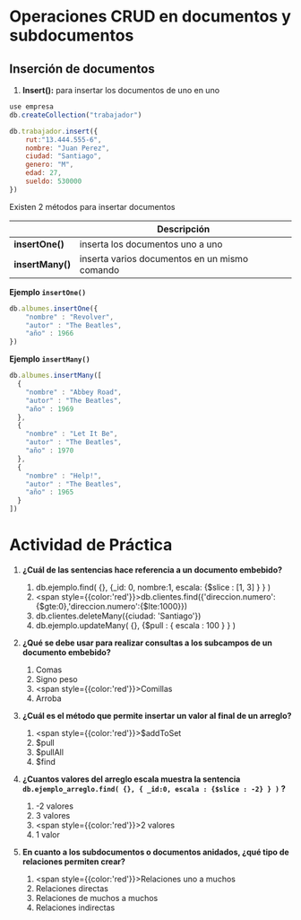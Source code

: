 # Operaciones CRUD en documentos y subdocumentos

## Inserción de documentos

1. **Insert():** para insertar los documentos de uno en uno

```js
use empresa
db.createCollection("trabajador")

db.trabajador.insert({
    rut:"13.444.555-6",
    nombre: "Juan Perez",
    ciudad: "Santiago",
    genero: "M",
    edad: 27,
    sueldo: 530000    
})
```

Existen 2 métodos para insertar documentos

||Descripción|
|---|---|
|**insertOne()**|inserta los documentos uno a uno|
|**insertMany()**|inserta varios documentos en un mismo comando|

**Ejemplo `insertOne()`**
```js
db.albumes.insertOne({
    "nombre" : "Revolver", 
    "autor" : "The Beatles", 
    "año" : 1966 
})
```

**Ejemplo `insertMany()`**
```js
db.albumes.insertMany([
  {
    "nombre" : "Abbey Road",
    "autor" : "The Beatles",
    "año" : 1969
  },
  {
    "nombre" : "Let It Be",
    "autor" : "The Beatles",
    "año" : 1970
  },
  {
    "nombre" : "Help!",
    "autor" : "The Beatles",
    "año" : 1965
  }
])
```

# Actividad de Práctica

1. **¿Cuál de las sentencias hace referencia a un documento embebido?**
    1. db.ejemplo.find( {}, \{_id: 0, nombre:1, escala: \{$slice : [1, 3] } } )
    2. <span style={{color:'red'}}>db.clientes.find(\{'direccion.numero':\{$gte:0},'direccion.numero':\{$lte:1000\}\})</span>
    3. db.clientes.deleteMany(\{ciudad: 'Santiago'\})
    4. db.ejemplo.updateMany( {}, \{$pull : \{ escala : 100 \}  } )

2. **¿Qué se debe usar para realizar consultas a los subcampos  de un documento embebido?**
    1. Comas
    2. Signo peso
    3. <span style={{color:'red'}}>Comillas</span>
    4. Arroba

3. **¿Cuál es el método que permite insertar un valor al final de un arreglo?**
    1. <span style={{color:'red'}}>$addToSet</span>
    2. $pull
    3. $pullAll
    4. $find

4. **¿Cuantos valores del arreglo escala muestra la sentencia `db.ejemplo_arreglo.find( {}, { _id:0, escala : {$slice : -2} } )` ?**
    1. -2 valores
    2. 3 valores
    3. <span style={{color:'red'}}>2 valores</span>
    4. 1 valor

5. **En cuanto a los subdocumentos o documentos anidados, ¿qué tipo de relaciones permiten crear?**
    1. <span style={{color:'red'}}>Relaciones uno a muchos</span>
    2. Relaciones directas
    3. Relaciones de muchos a muchos
    4. Relaciones indirectas